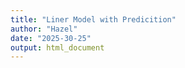 ```yaml
---
title: "Liner Model with Predicition"
author: "Hazel" 
date: "2025-30-25"
output: html_document
---
```




